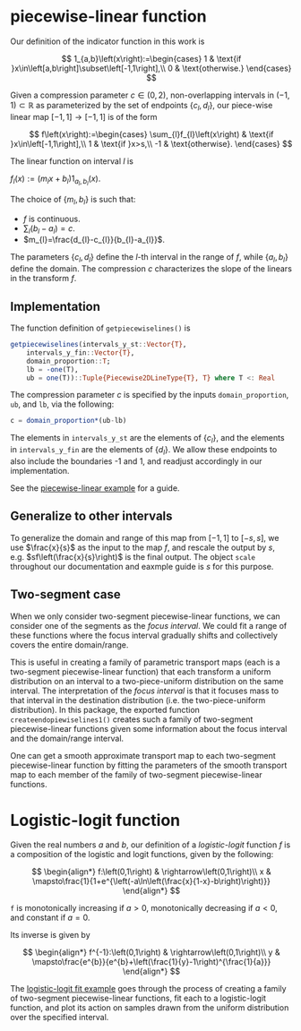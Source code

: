 
# piecewise-linear function
Our definition of the indicator function in this work is

$$
1_{a,b}\left(x\right):=\begin{cases}
1 & \text{if }x\in\left[a,b\right]\subset\left[-1,1\right],\\
0 & \text{otherwise.}
\end{cases}
$$


Given a compression parameter $c\in\left(0,2\right)$, non-overlapping
intervals in $\left(-1,1\right)\subset\mathbb{R}$ as parameterized
by the set of endpoints $\left\{ c_{l},d_{l}\right\}$, our piece-wise
linear map $\left[-1,1\right]\rightarrow\left[-1,1\right]$ is of
the form

$$
f\left(x\right):=\begin{cases}
\sum_{l}f_{l}\left(x\right) & \text{if }x\in\left[-1,1\right],\\
1 & \text{if }x>s,\\
-1 & \text{otherwise}.
\end{cases}
$$


The linear function on interval $l$ is

$f_{l}\left(x\right):=\left(m_{l}x+b_{l}\right)1_{a_{l},b_{l}}\left(x\right).$


The choice of $\left\{ m_{l},b_{l}\right\}$ is such that:

* $f$ is continuous.
* $\sum_{l}\left(b_{l}-a_{l}\right)=c$.
* $m_{l}=\frac{d_{l}-c_{l}}{b_{l}-a_{l}}$.

The parameters $\left\{ c_{l},d_{l}\right\}$ define the $l$-th interval in the range of $f$, while $\left\{ a_{l},b_{l}\right\}$ define the domain. The compression $c$ characterizes the slope of the linears in the transform $f$.

## Implementation
The function definition of `getpiecewiselines()` is 
```julia
getpiecewiselines(intervals_y_st::Vector{T},
    intervals_y_fin::Vector{T},
    domain_proportion::T;
    lb = -one(T),
    ub = one(T))::Tuple{Piecewise2DLineType{T}, T} where T <: Real
```

The compression parameter $c$ is specified by the inputs `domain_proportion`, `ub`, and `lb`, via the following:
```julia
c = domain_proportion*(ub-lb)
```
The elements in `intervals_y_st` are the elements of $\left\{ c_{l}\right\}$, and the elements in `intervals_y_fin` are the elements of $\left\{ d_{l}\right\}$. We allow these endpoints to also include the boundaries -1 and 1, and readjust accordingly in our implementation.

See the [piecewise-linear example](piecewise-linear.html) for a guide.

## Generalize to other intervals
To generalize the domain and range of this map from $\left[-1,1\right]$ to $\left[-s,s\right]$, we use $\frac{x}{s}$ as the input to the map $f$, and rescale the output by $s$, e.g. $sf\left(\frac{x}{s}\right)$ is the final output. The object `scale` throughout our documentation and eaxmple guide is $s$ for this purpose.

## Two-segment case
When we only consider two-segment piecewise-linear functions, we can consider one of the segments as the *focus interval*. We could fit a range of these functions where the focus interval gradually shifts and collectively covers the entire domain/range.

This is useful in creating a family of parametric transport maps (each is a two-segment piecewise-linear function) that each transform a uniform distribution on an interval to a two-piece-uniform distribution on the same interval. The interpretation of the *focus interval* is that it focuses mass to that interval in the destination distribution (i.e. the two-piece-uniform distribution). In this package, the exported function `createendopiewiselines1()` creates such a family of two-segment piecewise-linear functions given some information about the focus interval and the domain/range interval.

One can get a smooth approximate transport map to each two-segment piecewise-linear function by fitting the parameters of the smooth transport map to each member of the family of two-segment piecewise-linear functions. 

# Logistic-logit function
Given the real numbers $a$ and $b$, our definition of a *logistic-logit* function $f$ is a composition of the logistic and logit functions, given by the following:

$$
\begin{align*}
f:\left(0,1\right) & \rightarrow\left(0,1\right)\\
x & \mapsto\frac{1}{1+e^{\left(-a\ln\left(\frac{x}{1-x}-b\right)\right)}}
\end{align*}
$$

`f` is monotonically increasing if $a>0$, monotonically decreasing if $a<0$, and constant if $a=0$.

Its inverse is given by 

$$
\begin{align*}
f^{-1}:\left(0,1\right) & \rightarrow\left(0,1\right)\\
y & \mapsto\frac{e^{b}}{e^{b}+\left(\frac{1}{y}-1\right)^{\frac{1}{a}}}
\end{align*}
$$

The [logistic-logit fit example](logistic-logit_fit.html) goes through the process of creating a family of two-segment piecewise-linear functions, fit each to a logistic-logit function, and plot its action on samples drawn from the uniform distribution over the specified interval.
